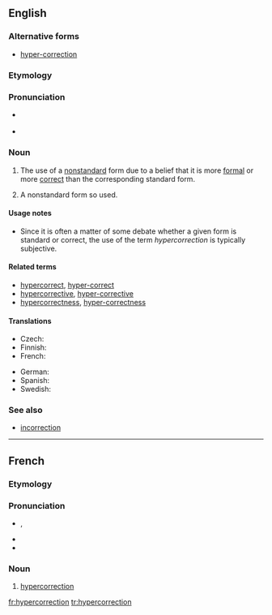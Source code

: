 ==English==
{{wikipedia}}

===Alternative forms===
* [[hyper-correction]]

===Etymology===
{{prefix|hyper|correction}}

===Pronunciation===
* {{a|UK}} {{IPA|/ˌhaɪ.pə.kəˈɹɛk.ʃən/}}
* {{a|US}} {{IPA|/ˌhaɪ.pɚ.kəˈɹɛk.ʃən/}}

===Noun===
{{en-noun}}

# {{linguistics}} The use of a [[nonstandard]] form due to a belief that it is more [[formal]] or more [[correct]] than the corresponding standard form.
# {{linguistics}} A nonstandard form so used.

====Usage notes====
* Since it is often a matter of some debate whether a given form is standard or correct, the use of the term ''hypercorrection'' is typically subjective.

====Related terms====
* [[hypercorrect]], [[hyper-correct]]
* [[hypercorrective]], [[hyper-corrective]]
* [[hypercorrectness]], [[hyper-correctness]]

====Translations====
{{trans-top|use of a nonstandard form}}
* Czech: {{t|cs|hyperkorektnost|f}}
* Finnish: {{t|fi|hyperkorjaus}}
* French: {{t+|fr|hypercorrection|f}}
{{trans-mid}}
* German: {{t+|de|Hyperkorrektur|f}}
* Spanish: {{t|es|Ultracorrección|f}}
* Swedish: {{t|sv|hyperkorrektion|c}}
{{trans-bottom}}

===See also===
* [[incorrection]]

----

==French==

===Etymology===
{{prefix|hyper|correction|lang=fr}}

===Pronunciation===
* {{IPA|/i.pɛʁ.kɔ.ʁɛk.sjɔ̃/|lang=fr}}, {{X-SAMPA|/i.pER.kO.REk.sjO~/|lang=fr}}
* {{homophones|hypercorrections|lang=fr}}
* {{hyphenation|hy|per|co|rrec|tion|lang=}}

===Noun===
{{fr-noun|f}}

# [[#English|hypercorrection]]

[[fr:hypercorrection]]
[[tr:hypercorrection]]